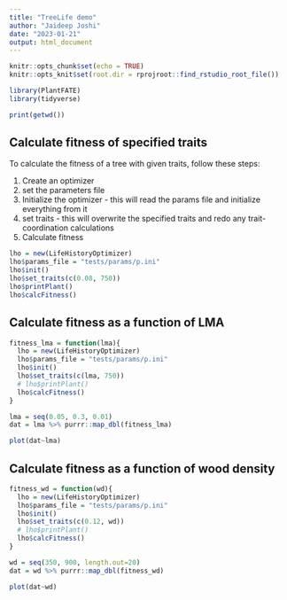 ```yaml
---
title: "TreeLife demo"
author: "Jaideep Joshi"
date: "2023-01-21"
output: html_document
---
```


```r
knitr::opts_chunk$set(echo = TRUE)
knitr::opts_knit$set(root.dir = rprojroot::find_rstudio_root_file())
```

```r
library(PlantFATE)
library(tidyverse)

print(getwd())
```

## Calculate fitness of specified traits

To calculate the fitness of a tree with given traits, follow these steps:

1. Create an optimizer
2. set the parameters file
3. Initialize the optimizer - this will read the params file and initialize everything from it
4. set traits  - this will overwrite the specified traits and redo any trait-coordination calculations
5. Calculate fitness

```r
lho = new(LifeHistoryOptimizer)
lho$params_file = "tests/params/p.ini"
lho$init()
lho$set_traits(c(0.08, 750))
lho$printPlant()
lho$calcFitness()
```

## Calculate fitness as a function of LMA

```r
fitness_lma = function(lma){
  lho = new(LifeHistoryOptimizer)
  lho$params_file = "tests/params/p.ini"
  lho$init()
  lho$set_traits(c(lma, 750))
  # lho$printPlant()
  lho$calcFitness()
}

lma = seq(0.05, 0.3, 0.01)
dat = lma %>% purrr::map_dbl(fitness_lma)

plot(dat~lma)
```

## Calculate fitness as a function of wood density

```r
fitness_wd = function(wd){
  lho = new(LifeHistoryOptimizer)
  lho$params_file = "tests/params/p.ini"
  lho$init()
  lho$set_traits(c(0.12, wd))
  # lho$printPlant()
  lho$calcFitness()
}

wd = seq(350, 900, length.out=20)
dat = wd %>% purrr::map_dbl(fitness_wd)

plot(dat~wd)
```

